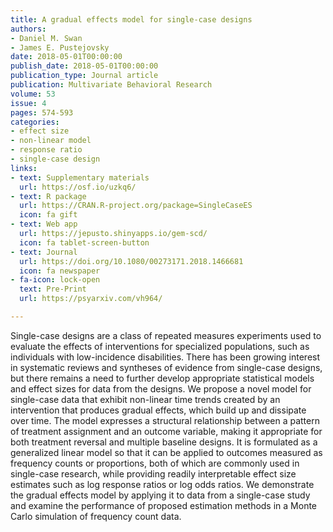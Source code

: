 ```yaml
---
title: A gradual effects model for single-case designs
authors:
- Daniel M. Swan
- James E. Pustejovsky
date: 2018-05-01T00:00:00
publish_date: 2018-05-01T00:00:00
publication_type: Journal article
publication: Multivariate Behavioral Research
volume: 53 
issue: 4
pages: 574-593
categories:
- effect size
- non-linear model
- response ratio
- single-case design
links:
- text: Supplementary materials
  url: https://osf.io/uzkq6/
- text: R package
  url: https://CRAN.R-project.org/package=SingleCaseES
  icon: fa gift
- text: Web app
  url: https://jepusto.shinyapps.io/gem-scd/
  icon: fa tablet-screen-button
- text: Journal
  url: https://doi.org/10.1080/00273171.2018.1466681
  icon: fa newspaper
- fa-icon: lock-open
  text: Pre-Print
  url: https://psyarxiv.com/vh964/

---
```



Single-case designs are a class of repeated measures experiments used to evaluate the effects of interventions for specialized populations, such as individuals with low-incidence disabilities. There has been growing interest in systematic reviews and syntheses of evidence from single-case designs, but there remains a need to further develop appropriate statistical models and effect sizes for data from the designs. We propose a novel model for single-case data that exhibit non-linear time trends created by an intervention that produces gradual effects, which build up and dissipate over time. The model expresses a structural relationship between a pattern of treatment assignment and an outcome variable, making it appropriate for both treatment reversal and multiple baseline designs. It is formulated as a generalized linear model so that it can be applied to outcomes measured as frequency counts or proportions, both of which are commonly used in single-case research, while providing readily interpretable effect size estimates such as log response ratios or log odds ratios. We demonstrate the gradual effects model by applying it to data from a single-case study and examine the performance of proposed estimation methods in a Monte Carlo simulation of frequency count data.

